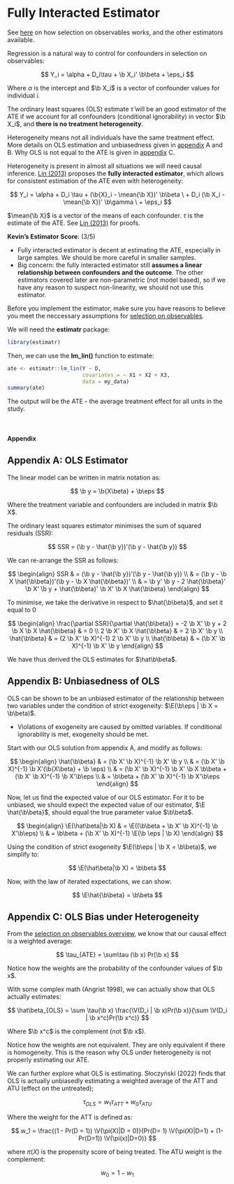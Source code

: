 # Fully Interacted Estimator

::: small
See [here](soo.qmd) on how selection on observables works, and the other estimators available.
:::

Regression is a natural way to control for confounders in selection on observables:

$$
Y_i = \alpha + D_i\tau + \b X_i' \b\beta + \eps_i
$$

::: small
Where $\alpha$ is the intercept and $\b X_i$ is a vector of confounder values for individual $i$.
:::

The ordinary least squares (OLS) estimate $\hat\tau$ will be an good estimator of the ATE if we account for all confounders (conditional ignorability) in vector $\b X_i$, and **there is no treatment heterogeneity**.

::: small
Heterogeneity means not all individuals have the same treatment effect. More details on OLS estimation and unbiasedness given in [appendix] A and B. Why OLS is not equal to the ATE is given in [appendix] C.
:::

Heterogeneity is present in almost all situations we will need causal inference. [Lin (2013)](https://projecteuclid.org/journals/annals-of-applied-statistics/volume-7/issue-1/Agnostic-notes-on-regression-adjustments-to-experimental-data--Reexamining/10.1214/12-AOAS583.full) proposes the **fully interacted estimator**, which allows for consistent estimation of the ATE even with heterogeneity:

$$
Y_i = \alpha + D_i \tau + (\b{X}_i - \mean{\b X})' \b\beta \ + D_i (\b X_i - \mean{\b X})' \b\gamma \  + \eps_i
$$

::: small
$\mean{\b X}$ is a vector of the means of each confounder. $\tau$ is the estimate of the ATE. See [Lin (2013)](https://projecteuclid.org/journals/annals-of-applied-statistics/volume-7/issue-1/Agnostic-notes-on-regression-adjustments-to-experimental-data--Reexamining/10.1214/12-AOAS583.full) for proofs.
:::

::: {.callout-note appearance="minimal"}
<div>

**Kevin's Estimator Score**: <i class="fas fa-star"></i><i class="fas fa-star"></i><i class="fas fa-star"></i><i class="far fa-star"></i><i class="far fa-star"></i> (3/5)

-   Fully interacted estimator is decent at estimating the ATE, especially in large samples. We should be more careful in smaller samples.
-   Big concern: the fully interacted estimator still **assumes a linear relationship between confounders and the outcome**. The other estimators covered later are non-parametric (not model based), so if we have any reason to suspect non-linearity, we should not use this estimator.

</div>
:::

Before you implement the estimator, make sure you have reasons to believe you meet the neccessary assumptions for [selection on observables](soo.qmd).

We will need the **estimatr** package:

```r
library(estimatr)
```

Then, we can use the **lm_lin()** function to estimate:

```r
ate <- estimatr::lm_lin(Y ~ D,
                        covariates = ~ X1 + X2 + X3,
                        data = my_data)
summary(ate)
```

The output will be the ATE - the average treatment effect for all units in the study.

<br />

#### Appendix

::: {.callout-note collapse="true"}
## Appendix A: OLS Estimator

::: append
The linear model can be written in matrix notation as:

$$
\b y = \b{X\beta} + \b\eps
$$

Where the treatment variable and confounders are included in matrix $\b X$.

The ordinary least squares estimator minimises the sum of squared residuals (SSR):

$$
SSR = (\b y - \hat{\b y})'(\b y - \hat{\b y})
$$

We can re-arrange the SSR as follows:

$$
\begin{align}
SSR & = (\b y - \hat{\b y})'(\b y - \hat{\b y}) \\
& = (\b y - \b X \hat{\b\beta})'(\b y - \b X \hat{\b\beta})' \\
& = \b y' \b y - 2 \hat{\b\beta}' \b X' \b y + \hat{\b\beta}' \b X' \b X \hat{\b\beta}
\end{align}
$$

To minimise, we take the derivative in respect to $\hat{\b\beta}$, and set it equal to 0

$$
\begin{align}
\frac{\partial SSR}{\partial \hat{\b\beta}} = -2 \b X' \b y + 2 \b X
 \b X \hat{\b\beta} & = 0 \\
2 \b X' \b X \hat{\b\beta} & = 2 \b X' \b y \\
\hat{\b\beta} & = (2 \b X' \b X)^{-1} 2 \b X' \b y \\
\hat{\b\beta} & = (\b X' \b X)^{-1} \b X' \b y
\end{align}
$$

We have thus derived the OLS estimates for $\hat\b\beta$.
:::
:::

::: {.callout-note collapse="true"}
## Appendix B: Unbiasedness of OLS

::: append
OLS can be shown to be an unbiased estimator of the relationship between two variables under the condition of strict exogeneity: $\E(\b\eps | \b X = \b\beta)$.

-   Violations of exogeneity are caused by omitted variables. If conditional ignorability is met, exogeneity should be met.

Start with our OLS solution from appendix A, and modify as follows:

$$
\begin{align}
\hat{\b\beta} & = (\b X' \b X)^{-1} \b X' \b y \\
& = (\b X' \b X)^{-1} \b X'(\b{X\beta} + \b \eps) \\
& = (\b X' \b X)^{-1} \b X' \b X \b\beta + (\b X' \b X)^{-1} \b X'\b\eps \\
& = \b\beta + (\b X' \b X)^{-1} \b X'\b\eps
\end{align}
$$

Now, let us find the expected value of our OLS estimator. For it to be unbiased, we should expect the expected value of our estimator, $\E \hat{\b\beta}$, should equal the true parameter value $\b\beta$.

$$
\begin{align}
\E(\hat\beta|\b X) & = \E((\b\beta + \b X' \b X)^{-1} \b X'\b\eps) \\
& = \b\beta + (\b X' \b X)^{-1} \E(\b \eps | \b X)
\end{align}
$$

Using the condition of strict exogeneity $\E(\b\eps | \b X = \b\beta)$, we simplify to:

$$
\E(\hat\beta|\b X) = \b\beta
$$

Now, with the law of iterated expectations, we can show:

$$
\E\hat{\b\beta} = \b\beta
$$
:::
:::

::: {.callout-note collapse="true"}
## Appendix C: OLS Bias under Heterogeneity

::: append
From the [selection on observables overview](soo.qmd), we know that our causal effect is a weighted average:

$$
\tau_{ATE} = \sum\tau (\b x) Pr(\b x)
$$

Notice how the weights are the probability of the confounder values of $\b x$.

With some complex math (Angrist 1998), we can actually show that OLS actually estimates:

$$
\hat\beta_{OLS} = \sum \tau(\b x) \frac{\V(D_i | \b x)Pr(\b x)}{\sum \V(D_i | \b x^c)Pr(\b x^c)}
$$

Where $\b x^c$ is the complement (not $\b x$).

Notice how the weights are not equivalent. They are only equivalent if there is homogeneity. This is the reason why OLS under heterogeneity is not properly estimating our ATE.

We can further explore what OLS is estimating. Słoczyński (2022) finds that OLS is actually unbiasedly estimating a weighted average of the ATT and ATU (effect on the untreated);

$$
\tau_{OLS} = w_1 \tau_{ATT} + w_0 \tau_{ATU}
$$

Where the weight for the ATT is defined as:

$$
w_1 = \frac{(1 - Pr(D = 1)) \V(\pi(X)|D = 0)}{Pr(D= 1) \V(\pi(X)|D=1) + (1-Pr(D=1)) \V(\pi(x)|D=0)}
$$

where $\pi(X)$ is the propensity score of being treated. The ATU weight is the complement:

$$
w_0 = 1 - w_1
$$
:::
:::
